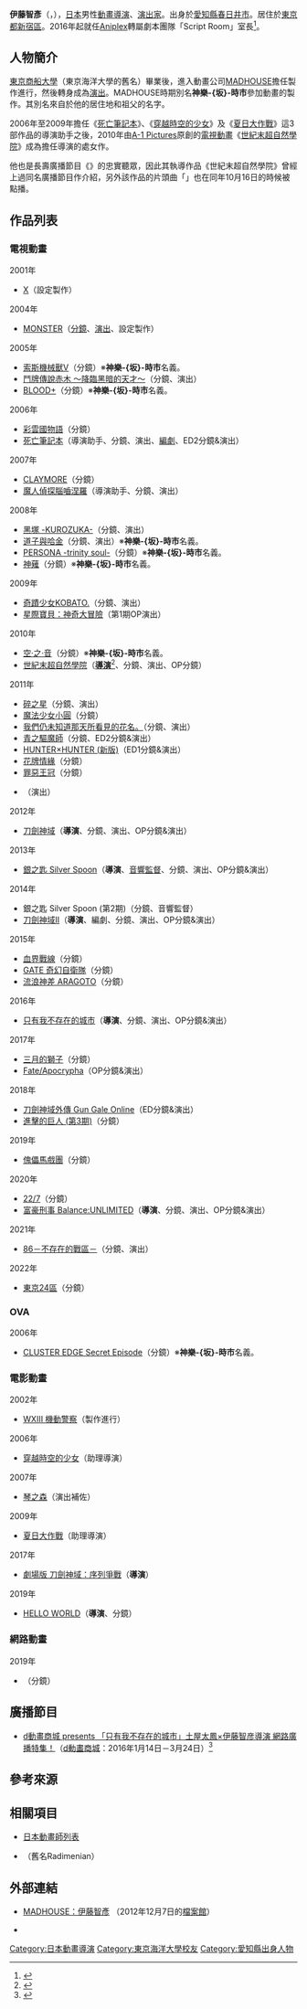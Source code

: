 {{multiple issues|
{{Notability Unreferenced|time=2016-07-28T14:49:16+00:00}}
{{Primarysources|time=2016-07-28T14:49:16+00:00}}
}}
{{noteTA|G1=Anime}}
{{Infobox person
| 姓名     = 伊藤智彥
| 圖像     = 
| 圖像替代 = 
| 圖像說明 = 
| 語系     = 
| 羅馬拼音 = Itō Tomohiko
| 性別     = 男
| 出生名   = 
| 出生日期 = {{Birth date|1978|10|20}}
| 出生地點 = {{JPN}}[[愛知縣|愛知縣]][[春日井市|春日井市]]
| 逝世日期 = 
| 逝世地點 = 
| 死因     = 
| 國籍     = {{JPN}}
| 別名     = 
| 職業     = [[戲劇|演出家]]、[[動畫|動畫]][[導演|導演]]
| 活躍時期 = 
| 知名原因 = 
| 知名作品 = 
}}
{{japanese|japanese=伊藤 智彦|kana=いとう ともひこ|romaji=Itō Tomohiko}}
'''伊藤智彥'''（{{lang-ja|伊藤 智彦}}，{{bd|1978年|10月20日||}}），[[日本|日本]]男性[[動畫|動畫]][[導演|導演]]、[[戲劇|演出家]]。出身於[[愛知縣|愛知縣]][[春日井市|春日井市]]。居住於[[東京都|東京都]][[新宿區|新宿區]]。2016年起就任[[Aniplex|Aniplex]]轉屬劇本團隊「Script Room」室長<ref>{{Cite web|url=http://animationbusiness.info/archives/584|script-title=ja:アニプレックスがアニメのシナリオ部門設立 ルーム長に伊藤智彦、所属ライターも募集|date=2016-09-15|accessdate=2021-10-10|language=ja|archive-date=2022-04-07|archive-url=https://web.archive.org/web/20220407050240/http://animationbusiness.info/archives/584}}</ref>。

== 人物簡介 ==
[[東京海洋大學|東京商船大學]]（東京海洋大學的舊名）畢業後，進入動畫公司[[MADHOUSE|MADHOUSE]]擔任製作進行，然後轉身成為[[戲劇|演出]]。MADHOUSE時期別名'''神樂-{坂}-時市'''參加動畫的製作。其別名來自於他的居住地和祖父的名字。

2006年至2009年擔任《[[死亡筆記_(動畫)|死亡筆記本]]》、《[[跳躍吧！時空少女|穿越時空的少女]]》及《[[夏日大作戰|夏日大作戰]]》這3部作品的導演助手之後，2010年由[[A-1_Pictures|A-1 Pictures]]原創的[[電視動畫|電視動畫]]《[[世紀末超自然學院|世紀末超自然學院]]》成為擔任導演的處女作。

他也是長壽廣播節目《{{link-ja|青春Radimenia|青春ラジメニア}}》的忠實聽眾，因此其執導作品《世紀末超自然學院》曾經上過同名廣播節目作介紹，另外該作品的片頭曲「{{link-ja|飛行的類人類 (中川翔子單曲)|フライングヒューマノイド (中川翔子の曲)|飛行的類人類}}」也在同年10月16日的時候被點播。

== 作品列表 ==
=== 電視動畫 ===
; 2001年
* [[X_(漫畫)|X]]（設定製作）
; 2004年
* [[MONSTER_(漫畫)|MONSTER]]（[[分鏡|分鏡]]、[[戲劇|演出]]、設定製作）
; 2005年
* [[索斯機械獸V|索斯機械獸V]]（分鏡）※'''神樂-{坂}-時市'''名義。
* [[鬥牌傳說|鬥牌傳說赤木 ～降臨黑暗的天才～]]（分鏡、演出）
* [[血戰|BLOOD+]]（分鏡）※'''神樂-{坂}-時市'''名義。
; 2006年
* [[彩雲國物語|彩雲國物語]]（分鏡）
* [[死亡筆記_(動畫)|死亡筆記本]]（導演助手、分鏡、演出、[[編劇|編劇]]、ED2分鏡&演出）
; 2007年
* [[獵魔戰記|CLAYMORE]]（分鏡）
* [[魔人偵探腦嚙涅羅|魔人偵探腦嚙涅羅]]（導演助手、分鏡、演出）
; 2008年
* [[黑塚_KUROZUKA|黑塚 -KUROZUKA-]]（分鏡、演出）
* [[道子與哈金|道子與哈金]]（分鏡、演出）※'''神樂-{坂}-時市'''名義。
* [[女神異聞錄_～三位一體之魂～|PERSONA -trinity soul-]]（分鏡）※'''神樂-{坂}-時市'''名義。
* [[神薙|神薙]]（分鏡）※'''神樂-{坂}-時市'''名義。
; 2009年
* [[奇蹟少女KOBATO.|奇蹟少女KOBATO.]]（分鏡、演出）
* [[星際寶貝：神奇大冒險|星際寶貝：神奇大冒險]]（第1期OP演出）
; 2010年
* [[空·之·音|空·之·音]]（分鏡）※'''神樂-{坂}-時市'''名義。
* [[世紀末超自然學院|世紀末超自然學院]]（'''[[導演|導演]]'''<ref>{{Cite web|url=http://a1p.jp/works/occult-gakuin/|title=世紀末超自然學院|publisher=[[A-1_Pictures|A-1 Pictures]]|accessdate=2016-07-28|language=ja|archive-date=2020-05-07|archive-url=https://web.archive.org/web/20200507205345/https://a1p.jp/works/occult-gakuin/}}</ref>、分鏡、演出、OP分鏡）
; 2011年 
* [[Fractale|碎之星]]（分鏡、演出）
* [[魔法少女小圓|魔法少女小圓]]（分鏡）
* [[我們仍未知道那天所看見的花名。|我們仍未知道那天所看見的花名。]]（分鏡、演出）
* [[青之驅魔師|青之驅魔師]]（分鏡、ED2分鏡&演出）
* [[HUNTER×HUNTER|HUNTER×HUNTER (新版)]]（ED1分鏡&演出）
* [[花牌情緣|花牌情緣]]（分鏡）
* [[罪惡王冠|罪惡王冠]]（分鏡）
* {{link-ja|明坂聰美的「明視」|明坂聡美の「明けテレ」|明之音。}}（演出）
; 2012年
* [[刀劍神域|刀劍神域]]（'''導演'''、分鏡、演出、OP分鏡&演出）
; 2013年
* [[銀之匙_Silver_Spoon|銀之匙 Silver Spoon]]（'''導演'''、[[音效指導|音響監督]]、分鏡、演出、OP分鏡&演出）
; 2014年
* 銀之匙 Silver Spoon (第2期)（分鏡、音響監督）
* [[刀劍神域|刀劍神域II]]（'''導演'''、編劇、分鏡、演出、OP分鏡&演出）
; 2015年
* [[血界戰線|血界戰線]]（分鏡）
* [[GATE_奇幻自衛隊|GATE 奇幻自衛隊]]（分鏡）
* [[流浪神差|流浪神差 ARAGOTO]]（分鏡）
; 2016年
* [[只有我不存在的城市|只有我不存在的城市]]（'''導演'''、分鏡、演出、OP分鏡&演出）
; 2017年
* [[三月的獅子|三月的獅子]]（分鏡）
* [[Fate/Apocrypha|Fate/Apocrypha]]（OP分鏡&演出）
; 2018年
* [[刀劍神域外傳_Gun_Gale_Online|刀劍神域外傳 Gun Gale Online]]（ED分鏡&演出）
* [[進擊的巨人|進擊的巨人 (第3期)]]（分鏡）
; 2019年
* [[傀儡馬戲團|傀儡馬戲團]]（分鏡）
; 2020年
* [[22/7_(企劃)|22/7]]（分鏡）
* [[富豪刑事_Balance:UNLIMITED|富豪刑事 Balance:UNLIMITED]]（'''導演'''、分鏡、演出、OP分鏡&演出）
; 2021年
* [[86－不存在的戰區－|86－不存在的戰區－]]（分鏡、演出）
; 2022年
* [[東京24區|東京24區]]（分鏡）

=== OVA ===
; 2006年
* [[CLUSTER_EDGE|CLUSTER EDGE Secret Episode]]（分鏡）※'''神樂-{坂}-時市'''名義。

=== 電影動畫 ===
; 2002年
* [[機動警察|WXIII 機動警察]]（製作進行）
; 2006年
* [[跳躍吧！時空少女|穿越時空的少女]]（助理導演）
; 2007年
* [[琴之森|琴之森]]（演出補佐）
; 2009年
* [[夏日大作戰|夏日大作戰]]（助理導演）
; 2017年
* [[刀劍神域劇場版：序列爭戰|劇場版 刀劍神域：序列爭戰]]（'''導演'''）
; 2019年
* [[HELLO_WORLD|HELLO WORLD]]（'''導演'''、分鏡）

=== 網路動畫 ===
; 2019年
* {{link-ja|聖鬥士星矢：黃道十二宮戰士|聖闘士星矢: Knights of the Zodiac}}（分鏡）

== 廣播節目 ==
* [[只有我不存在的城市|d動畫商城 presents 「只有我不存在的城市」土屋太鳳×伊藤智彦導演 網路廣播特集！]]（[[DOCOMO動畫商城|d動畫商城]]：2016年1月14日－3月24日）<ref>{{Cite web|publisher=NTT DOCOMO|script-title=ja:特別映像&WEBラジオ独占配信！僕だけがいない街×dアニメストア”|url=https://anime.dmkt-sp.jp/animestore/CP/CP00000593|accessdate=2016-07-28|language=ja|archive-date=2020-12-02|archive-url=https://web.archive.org/web/20201202004826/https://anime.dmkt-sp.jp/animestore/CP/CP00000593}}</ref>

== 參考來源 ==
{{reflist}}

== 相關項目 ==
* [[日本動畫師列表|日本動畫師列表]]
* {{link-ja|青春Radimenia|青春ラジメニア}}（舊名Radimenian）

== 外部連結 ==
* [https://web.archive.org/web/20121207054649/http://www.madhouse.co.jp/column/mhpf/mhpf_no041.html MADHOUSE：伊藤智彥] {{ja icon}}（2012年12月7日的[[網際網路檔案館|檔案館]]）
* {{Twitter|tomohikoito0218|伊藤智彥（tomohikoito）}} {{ja icon}}

{{伊藤智彥執導作品}}
{{DEFAULTSORT:Itō Tomohiko}}
[[Category:日本動畫導演|Category:日本動畫導演]]
[[Category:東京海洋大學校友|Category:東京海洋大學校友]]
[[Category:愛知縣出身人物|Category:愛知縣出身人物]]